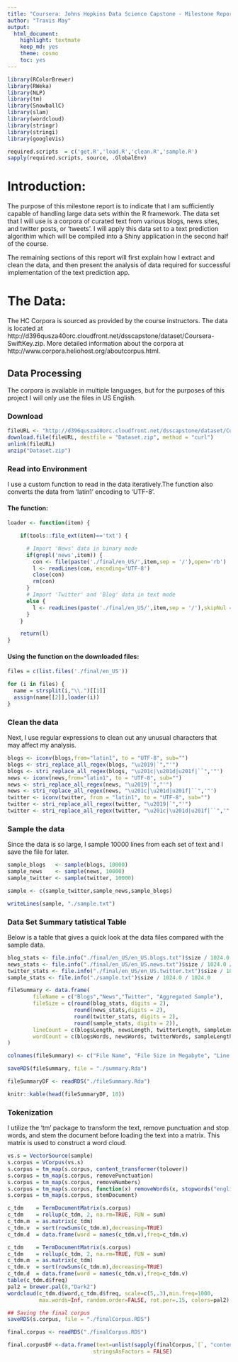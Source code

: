 ---
title: "Coursera: Johns Hopkins Data Science Capstone - Milestone Report"
author: "Travis May"
output:
  html_document:
    highlight: textmate
    keep_md: yes
    theme: cosmo
    toc: yes
---
```{r results='hide', message=FALSE, warning=FALSE, echo=FALSE}
library(RColorBrewer)
library(RWeka)
library(NLP)
library(tm)
library(SnowballC)
library(slam)
library(wordcloud)
library(stringr)
library(stringi)
library(googleVis)
```

```{r results='hide',eval=TRUE,echo=FALSE}
required.scripts  = c('get.R','load.R','clean.R','sample.R')
sapply(required.scripts, source, .GlobalEnv)
```
# Introduction:
The purpose of this milestone report is to indicate that I am sufficiently capable of handling large data sets within the R framework. The data set that I will use is a corpora of curated text from various blogs, news sites, and twitter posts, or 'tweets'. I will apply this data set to a text prediction algorithim which will be compiled into a Shiny application in the second half of the course.

The remaining sections of this report will first explain how I extract and clean the data, and then present the analysis of data required for successful implementation of the text prediction app.

# The Data:
The HC Corpora is sourced as provided by the course instructors. The data is located at http://d396qusza40orc.cloudfront.net/dsscapstone/dataset/Coursera-SwiftKey.zip. More detailed information about the corpora at http://www.corpora.heliohost.org/aboutcorpus.html.


## Data Processing
The corpora is available in multiple languages, but for the purposes of this project I will only use the files in US English.

### Download 
```{r, eval=FALSE, echo=TRUE}
fileURL <- "http://d396qusza40orc.cloudfront.net/dsscapstone/dataset/Coursera-SwiftKey.zip"
download.file(fileURL, destfile = "Dataset.zip", method = "curl")
unlink(fileURL)
unzip("Dataset.zip")
```

### Read into Environment
I use a custom function to read in the data iteratively.The function also converts the data from 'latin1' encoding to 'UTF-8'.

#### The function:
```{r, eval=FALSE, echo=TRUE}
loader <- function(item) {

    if(tools::file_ext(item)=='txt') {

      # Import 'News' data in binary mode
      if(grepl('news',item)) {
        con <- file(paste('./final/en_US/',item,sep = '/'),open='rb')
        l <- readLines(con, encoding='UTF-8')
        close(con)
        rm(con)
      }
      # Import 'Twitter' and 'Blog' data in text mode
      else {
        l <- readLines(paste('./final/en_US/',item,sep = '/'),skipNul = TRUE,warn = FALSE, encoding = 'UTF-8')
      }
    }

    return(l)
}
```

#### Using the function on the downloaded files: 
```{r, eval=TRUE, echo=TRUE}
files = c(list.files('./final/en_US'))

for (i in files) {
  name = strsplit(i,"\\.")[[1]]
  assign(name[[2]],loader(i))
}
```

### Clean the data
Next, I use regular expressions to clean out any unusual characters that may affect my analysis.
```{r,eval=TRUE, echo=TRUE}
blogs <- iconv(blogs,from="latin1", to = "UTF-8", sub="")
blogs <- stri_replace_all_regex(blogs, "\u2019|`","'")
blogs <- stri_replace_all_regex(blogs, "\u201c|\u201d|u201f|``",'"')
news <- iconv(news,from="latin1", to = "UTF-8", sub="")
news <- stri_replace_all_regex(news, "\u2019|`","'")
news <- stri_replace_all_regex(news, "\u201c|\u201d|u201f|``",'"')
twitter <- iconv(twitter, from = "latin1", to = "UTF-8", sub="")
twitter <- stri_replace_all_regex(twitter, "\u2019|`","'")
twitter <- stri_replace_all_regex(twitter, "\u201c|\u201d|u201f|``",'"')
```

### Sample the data
Since the data is so large, I sample 10000 lines from each set of text and I save the file for later.
```{r,eval=TRUE,echo=TRUE}
sample_blogs   <- sample(blogs, 10000)
sample_news    <- sample(news, 10000)
sample_twitter <- sample(twitter, 10000)

sample <- c(sample_twitter,sample_news,sample_blogs)

writeLines(sample, "./sample.txt")
```

### Data Set Summary tatistical Table
Below is a table that gives a quick look at the data files compared with the sample data.
```{r,eval=TRUE,echo=FALSE}
blog_stats <- file.info("./final/en_US/en_US.blogs.txt")$size / 1024.0 / 1024.0
news_stats <- file.info("./final/en_US/en_US.news.txt")$size / 1024.0 / 1024.0
twitter_stats <- file.info("./final/en_US/en_US.twitter.txt")$size / 1024.0 / 1024.0
sample_stats <- file.info("./sample.txt")$size / 1024.0 / 1024.0

fileSummary <- data.frame(
        fileName = c("Blogs","News","Twitter", "Aggregated Sample"),
        fileSize = c(round(blog_stats, digits = 2), 
                     round(news_stats,digits = 2), 
                     round(twitter_stats, digits = 2),
                     round(sample_stats, digits = 2)),
        lineCount = c(blogsLength, newsLength, twitterLength, sampleLength),
        wordCount = c(blogsWords, newsWords, twitterWords, sampleLength)                
)

colnames(fileSummary) <- c("File Name", "File Size in Megabyte", "Line Count", "Word Count")

saveRDS(fileSummary, file = "./summary.Rda")

fileSummaryDF <- readRDS("./fileSummary.Rda")

```

```{r,eval=TRUE,echo=TRUE}
knitr::kable(head(fileSummaryDF, 10))
```

### Tokenization
I utilize the 'tm' package to transform the text, remove punctuation and stop words, and stem the document before loading the text into a matrix. This matrix is used to construct a word cloud.
```{r,eval=TRUE,echo=TRUE}
vs.s = VectorSource(sample)
s.corpus = VCorpus(vs.s)
s.corpus = tm_map(s.corpus, content_transformer(tolower))
s.corpus = tm_map(s.corpus, removePunctuation)
s.corpus = tm_map(s.corpus, removeNumbers)
s.corpus = tm_map(s.corpus, function(x) removeWords(x, stopwords("english")))
s.corpus = tm_map(s.corpus, stemDocument)

c_tdm    = TermDocumentMatrix(s.corpus)
c_tdm    = rollup(c_tdm, 2, na.rm=TRUE, FUN = sum)
c_tdm.m  = as.matrix(c_tdm)
c_tdm.v  = sort(rowSums(c_tdm.m),decreasing=TRUE)
c_tdm.d  = data.frame(word = names(c_tdm.v),freq=c_tdm.v)
```

```{r,eval=TRUE,echo=TRUE}
c_tdm    = TermDocumentMatrix(s.corpus)
c_tdm    = rollup(c_tdm, 2, na.rm=TRUE, FUN = sum)
c_tdm.m  = as.matrix(c_tdm)
c_tdm.v  = sort(rowSums(c_tdm.m),decreasing=TRUE)
c_tdm.d  = data.frame(word = names(c_tdm.v),freq=c_tdm.v)
table(c_tdm.d$freq)
pal2 = brewer.pal(8,"Dark2")
wordcloud(c_tdm.d$word,c_tdm.d$freq, scale=c(5,.3),min.freq=1000,
          max.words=Inf, random.order=FALSE, rot.per=.15, colors=pal2)
```

```{r, eval=FALSE, echo=FALSE}
## Saving the final corpus
saveRDS(s.corpus, file = "./finalCorpus.RDS")

final.corpus <- readRDS("./finalCorpus.RDS")

final.corpusDF <-data.frame(text=unlist(sapply(finalCorpus,`[`, "content")), 
                           stringsAsFactors = FALSE)
```


